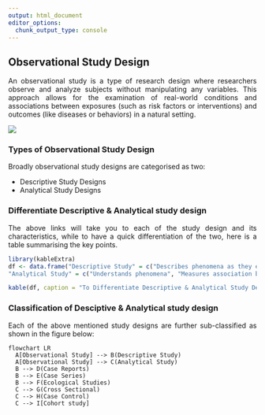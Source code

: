 ```yaml
---
output: html_document
editor_options: 
  chunk_output_type: console
---
```


## Observational Study Design

::: {style="text-align:justify"}

An observational study is a type of research design where researchers observe and analyze subjects without manipulating any variables. This approach allows for the examination of real-world conditions and associations between exposures (such as risk factors or interventions) and outcomes (like diseases or behaviors) in a natural setting.

:::

![](images/observe-01.jpeg){fig-align="center"}

### Types of Observational Study Design

::: {style="text-align:justify"}

Broadly observational study designs are categorised as two:

-   Descriptive Study Designs
-   Analytical Study Designs

:::

### Differentiate Descriptive & Analytical study design

::: {style="text-align:justify"}

The above links will take you to each of the study design and its characteristics, while to have a quick differentiation of the two, here is a table summarising the key points.

```r
library(kableExtra)
df <- data.frame("Descriptive Study" = c("Describes phenomena as they exist", "Describes occurrence of outcome", "Deals with 'who', 'what','when', 'where'","Generates hypothesis", "No comparison group"),
"Analytical Study" = c("Understands phenomena", "Measures association between exposure & outcome", "Deals with 'why' and 'how'","Tests hypothesis","Presence of comparison group"))

kable(df, caption = "To Differentiate Descriptive & Analytical Study Design")
```

:::

### Classification of Desciptive & Analytical study design

::: {style="text-align:justify"}

Each of the above mentioned study designs are further sub-classified as shown in the figure below:

```mermaid
flowchart LR
  A[Observational Study] --> B(Descriptive Study)
  A[Observational Study] --> C(Analytical Study)
  B --> D(Case Reports)
  B --> E(Case Series)
  B --> F(Ecological Studies)
  C --> G(Cross Sectional)
  C --> H(Case Control)
  C --> I[Cohort study]
```

:::